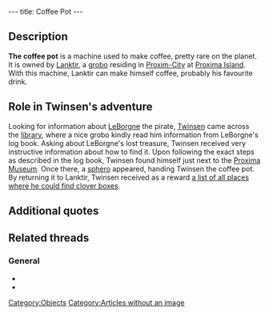 ---
title: Coffee Pot
---

{{Quote|
Quote=Coffee Pot. You must return it to one Lanktir who lives next to the bazaar on Proxima island.|
Character=Official description}}

==Description==
'''The coffee pot''' is a machine used to make coffee, pretty rare on the planet. It is owned by [[Lanktir]], a [[grobo]] residing in [[Proxim-City]] at [[Proxima Island]]. With this machine, Lanktir can make himself coffee, probably his favourite drink.

==Role in Twinsen's adventure==
Looking for information about [[LeBorgne]] the pirate, [[Twinsen]] came across the [[library]], where a nice grobo kindly read him information from LeBorgne's log book. Asking about LeBorgne's lost treasure, Twinsen received very instructive information about how to find it. Upon following the exact steps as described in the log book, Twinsen found himself just next to the [[Proxima Museum]]. Once there, a [[sphero]] appeared, handing Twinsen the coffee pot. By returning it to Lanktir, Twinsen received as a reward [[List with clover boxes locations|a list of all places where he could find clover boxes]].

==Additional quotes==
{{Quote|
Quote=You now possess a coffee pot.|
Character=When Twinsen received the pot}}
{{Quote|
Quote=If you give me back my coffee maker, I'll give you a list of certain places where you can find a rare plant and some boxes. And don't ask me where I found this list!|
Character=Lanktir}}
{{Quote|
Quote=Well, well. It seems that you too have found an authentic secret map of Captain LeBorgne! Do me a favor would you? Give Lanktir, who lives next to the bazaar, back his coffee pot. I'm so ashamed, I should have given it back long ago.|
Character=A sphero}}

==Related threads==
===General===
* {{thread|id=6076|title=Have you ever: coffee can}}
* {{thread|id=666|title=WOW! An LBA 1 related tread!}}

[[Category:Objects]]
[[Category:Articles without an image]]